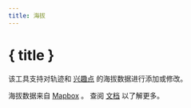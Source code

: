 ```yaml
---
title: 海拔
---
```


<script>
</script>

# <MountainSnow size="24" class="inline-block" style="margin-bottom: 5px" /> { title }

该工具支持对轨迹和 [兴趣点](../gpx) 的海拔数据进行添加或修改。

<div class="flex flex-row justify-center">
    <Elevation class="text-foreground p-3 border rounded-md shadow-lg" />
</div>

<DocsNote>

海拔数据来自 <a href="https://mapbox.com" target="_blank">Mapbox</a> 。
查阅 <a href="https://docs.mapbox.com/data/tilesets/reference/mapbox-terrain-dem-v1/#elevation-data" target="_blank">文档</a> 以了解更多。

</DocsNote>
